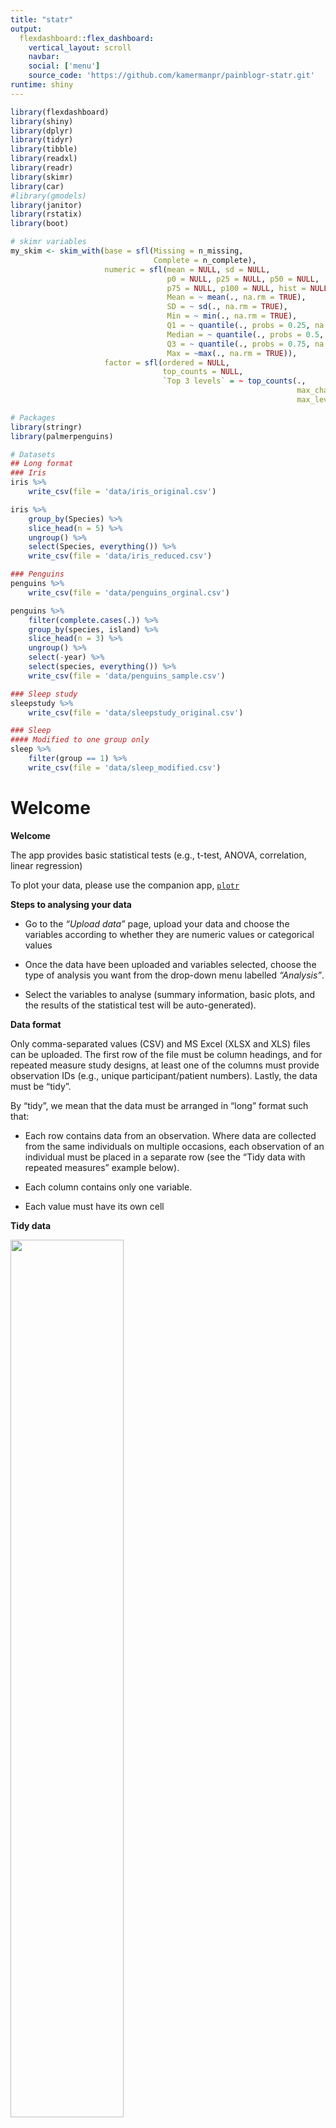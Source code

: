 ```yaml
---
title: "statr"
output: 
  flexdashboard::flex_dashboard:
    vertical_layout: scroll
    navbar:
    social: ['menu']
    source_code: 'https://github.com/kamermanpr/painblogr-statr.git'
runtime: shiny
---
```


```r
library(flexdashboard)
library(shiny)
library(dplyr)
library(tidyr)
library(tibble)
library(readxl)
library(readr)
library(skimr)
library(car)
#library(gmodels)
library(janitor)
library(rstatix)
library(boot)

# skimr variables
my_skim <- skim_with(base = sfl(Missing = n_missing,
                                Complete = n_complete),
                     numeric = sfl(mean = NULL, sd = NULL,
                                   p0 = NULL, p25 = NULL, p50 = NULL, 
                                   p75 = NULL, p100 = NULL, hist = NULL,
                                   Mean = ~ mean(., na.rm = TRUE),
                                   SD = ~ sd(., na.rm = TRUE),
                                   Min = ~ min(., na.rm = TRUE),
                                   Q1 = ~ quantile(., probs = 0.25, na.rm = TRUE),
                                   Median = ~ quantile(., probs = 0.5, na.rm = TRUE),
                                   Q3 = ~ quantile(., probs = 0.75, na.rm = TRUE),
                                   Max = ~max(., na.rm = TRUE)),
                     factor = sfl(ordered = NULL,
                                  top_counts = NULL,
                                  `Top 3 levels` = ~ top_counts(., 
                                                                max_char = 15,
                                                                max_levels = 3)))
```

```r
# Packages
library(stringr)
library(palmerpenguins)

# Datasets
## Long format
### Iris
iris %>% 
    write_csv(file = 'data/iris_original.csv')

iris %>% 
    group_by(Species) %>% 
    slice_head(n = 5) %>% 
    ungroup() %>% 
    select(Species, everything()) %>% 
    write_csv(file = 'data/iris_reduced.csv')

### Penguins
penguins %>% 
    write_csv(file = 'data/penguins_orginal.csv')

penguins %>% 
    filter(complete.cases(.)) %>% 
    group_by(species, island) %>% 
    slice_head(n = 3) %>% 
    ungroup() %>% 
    select(-year) %>% 
    select(species, everything()) %>% 
    write_csv(file = 'data/penguins_sample.csv')

### Sleep study
sleepstudy %>% 
    write_csv(file = 'data/sleepstudy_original.csv')

### Sleep
#### Modified to one group only
sleep %>% 
    filter(group == 1) %>% 
    write_csv(file = 'data/sleep_modified.csv')
```

Welcome {data-nav='Welcome'}
===================================== 

<!--- <a href='https://www.wits.ac.za' target='_blank'>
<img src='wits-logo.png' 
alt='Wits give you the edge' 
width='25%'>
</a> --->

**Welcome**  

The app provides basic statistical tests (e.g., t-test, ANOVA, correlation, linear regression)

To plot your data, please use the companion app, [`plotr`](https://kamermanpr.shinyapps.io/painblogr-plotr/){ target='_blank' }

**Steps to analysing your data**  

- Go to the _"Upload data"_ page, upload your data and choose the variables according to whether they are numeric values or categorical values

- Once the data have been uploaded and variables selected, choose the type of analysis you want from the drop-down menu labelled _“Analysis”_.

- Select the variables to analyse (summary information, basic plots, and the results of the statistical test will be auto-generated).

**Data format**  

Only comma-separated values (CSV) and MS Excel (XLSX and XLS) files can be uploaded. The first row of the file must be column headings, and for repeated measure study designs, at least one of the columns must provide observation IDs (e.g., unique participant/patient numbers). Lastly, the data must be "tidy". 

By "tidy", we mean that the data must be arranged in "long" format such that:

- Each row contains data from an observation. Where data are collected from the same individuals on multiple occasions, each observation of an individual must be placed in a separate row (see the "Tidy data with repeated measures" example below).  

- Each column contains only one variable.

- Each value must have its own cell

<div>
<p>
<strong>Tidy data</strong>
</p>
<img src='tidy-data.png' width='60%'>
</div>

<div>
<p>
<strong>Tidy data with repeated measures</strong>
</p>
<img src='tidy-data_RM.png' width='70%'>
</div>

For a full description of tidy data, please use the following [link](https://www.jstatsoft.org/article/view/v059i10){ target='_blank' }.

To download a dataset to play around with on the app, we recommend [Allison Horst's](https://allisonhorst.github.io/palmerpenguins/index.html){ target='_blank' } "Palmer Penguins" dataset ([link to data](https://drive.google.com/open?id=1-8H1Mz2_oEMu3zlVsatraFruJQlCFqZ9&authuser=peter.kamerman%40gmail.com&usp=drive_fs){ target='_blank' })

**Developers**  

The app was developed by Peter Kamerman (WWW: [painblogr.org](https://www.painblogr.org){ target='_blank'}, GitHub: [kamermanpr](https://github.com/kamermanpr){ target='_blank' }).

Please cite this app as: Kamerman PR (2021). statr: online statistical tests. Version: v0.1.3. DOI: [10.5281/zenodo.5977332](https://doi.org/10.5281/zenodo.5977332).

**License**  

The software is released under an [MIT license](https://github.com/kamermanpr/painblogr-statr/blob/main/LICENSE){ target='_blank' }.

**Issues**

To report any issues you have with the app, please use the following [link](https://github.com/kamermanpr/painblogr-statr/issues){ target='_blank' }.

**Software citations**

- R Core Team (2021). R: A language and environment for statistical computing. R Foundation for Statistical Computing, Vienna, Austria. URL: [https://www.R-project.org/](https://www.R-project.org/){ target='_blank' }.

- Jeffrey B. Arnold (2021). ggthemes: Extra Themes, Scales and Geoms for 'ggplot2'. R package version 4.2.4. URL: [https://CRAN.R-project.org/package=ggthemes](https://CRAN.R-project.org/package=ggthemes){ target='_blank' }.
  
- Winston Chang, Joe Cheng, JJ Allaire, Carson Sievert, Barret Schloerke, Yihui Xie, Jeff Allen, Jonathan McPherson, Alan Dipert and Barbara Borges (2021). shiny: Web Application Framework for R. R package version 1.7.1. URL: [https://CRAN.R-project.org/package=shiny](https://CRAN.R-project.org/package=shiny){ target='_blank' }.
  
- Lionel Henry and Hadley Wickham (2021). rlang: Functions for Base Types and Core R and 'Tidyverse' Features. R package version 0.4.12. URL: [https://CRAN.R-project.org/package=rlang](https://CRAN.R-project.org/package=rlang){ target='_blank' }.

- Richard Iannone, JJ Allaire and Barbara Borges (2020). flexdashboard: R Markdown Format for Flexible Dashboards. R package version 0.5.2. URL: [https://CRAN.R-project.org/package=flexdashboard](https://CRAN.R-project.org/package=flexdashboard){ target='_blank' }.

- Elin Waring, Michael Quinn, Amelia McNamara, Eduardo Arino de la Rubia, Hao Zhu and Shannon Ellis (2021). skimr: Compact and Flexible Summaries of Data. R package version 2.1.3. URL: [https://CRAN.R-project.org/package=skimr](https://CRAN.R-project.org/package=skimr){ target='_blank' }.

- Hadley Wickham, Romain François, Lionel Henry and Kirill Müller (2021). dplyr: A Grammar of Data Manipulation. R package version 1.0.7. URL: [https://CRAN.R-project.org/package=dplyr](https://CRAN.R-project.org/package=dplyr){ target='_blank' }.

- Hadley Wickham, Jim Hester and Jennifer Bryan (2021). readr: Read Rectangular Text Data. R package version 2.1.1. URL: [https://CRAN.R-project.org/package=readr](https://CRAN.R-project.org/package=readr){ target='_blank' }.

- Hadley Wickham (2021). tidyr: Tidy Messy Data. R package version 1.1.4. URL: [https://CRAN.R-project.org/package=tidyr](https://CRAN.R-project.org/package=tidyr){ target='_blank' }.

- Hadley Wickham and Jennifer Bryan (2019). readxl: Read Excel Files. R package version 1.3.1. URL: [https://CRAN.R-project.org/package=readxl](https://CRAN.R-project.org/package=readxl){ target='_blank' }.

- Hadley Wickham (2016). ggplot2: Elegant Graphics for Data Analysis. Springer-Verlag, New York.

Upload data {data-nav='Upload data'}
=====================================

Column {.sidebar data-width=350}
-------------------------------------

```r
h1('Upload data')

p('Once the data have been uploaded, choose all variables that should be treated as numeric variables, and all variables that should be treated as categorical variables.')

hr()

# File format
radioButtons(inputId = 'type0', 
             label = 'File type', 
             choices = c('CSV (default)' = 'csv',
                         'XLSX or XLS' = 'excel'),
             selected = 'csv')

# Upload file
fileInput(inputId = 'file0', 
          label = 'Import data',
          multiple = FALSE,
          accept = c('.csv', '.xlsx', '.xls'))

# Make reactive data
df <- reactive({
    req(input$file0)
    
    if(input$type0 == 'csv'){
        
        read_csv(input$file0$datapath) %>% 
            clean_names()
        
    } else if(input$type0 != 'csv'){
        
        read_excel(input$file0$datapath) %>% 
            clean_names()
        
    }
})

# Choose numeric columns
output$data_numeric <- renderUI({
    varSelectizeInput(inputId = 'numeric',
                      label = 'Select numeric variables',
                      multiple = TRUE,
                      data = df())
})

uiOutput('data_numeric')

# Choose categorical columns
output$data_categorical <- renderUI({
    varSelectizeInput(inputId = 'categorical',
                      label = 'Select categorical variables',
                      multiple = TRUE,
                      data = df())
})

uiOutput('data_categorical')

```

Row 
-------------------------------------

### Table 1: Summary of numeric variables

```r
df_numeric <- reactive({
    req(df())
    df() %>% 
        select(!!!input$numeric) %>% 
        mutate(across(.cols = everything(), ~ as.numeric(.x)))
})

output$tbl_numeric <- renderTable(
    if(ncol(df_numeric()) != 0){
        df_numeric() %>% 
            my_skim() %>% 
            yank('numeric') %>% 
            rename(Variable = skim_variable)
    }
)

tableOutput('tbl_numeric')
```

### Table 2: Summary of categorical variables

```r
df_categorical <- reactive({
    req(df())
    df() %>% 
        select(!!!input$categorical) %>% 
        mutate(across(.cols = everything(), ~ factor(.x)))
})

output$tbl_categorical <- renderTable(
    if(ncol(df_categorical()) != 0){
        df_categorical() %>% 
            my_skim() %>% 
            yank('factor') %>% 
            rename(Variable = skim_variable,
                   `Unique levels` = n_unique)
    }
)

tableOutput('tbl_categorical')
```

```r
# Generate combined data file
df_combined <- reactive({
    bind_cols(df_numeric(), df_categorical())
    })
```

Continuous y ~ Categorical x {data-navmenu='Analysis'}
=====================================  

Inputs {.sidebar data-width=350}
-------------------------------------

```r
h1('Continuous y ~ Categorical x')

p(strong('Remember to upload your data first.'))

hr()

# Select variables
## Response variable
output$yvar <- renderUI({
    req(df_numeric())
    varSelectInput(inputId = 'y_var',
                   label = 'Choose continuous response (y) variable',
                   selected = NULL,
                   data = df_numeric())
    })

uiOutput('yvar')

## Grouping variable
output$groupvar <- renderUI({
    req(df_categorical())
    varSelectInput(inputId = 'group_var',
                   label = 'Choose categorical grouping (x) variable (in the case of one-sample tests, the variable must have one level only)',
                   selected = NULL,
                   data = df_categorical())
    })

uiOutput('groupvar')

# Set mu level for one-sample tests
output$muvalue <- renderUI({
    req(df_combined())
    numericInput(inputId = 'mu_value',
                 label = 'Choose the true value of the mean/location shift for one-sample tests',
                 value = 0)
})

uiOutput('muvalue')

# Select unique identifier variable
output$idvar <- renderUI({
    req(df_categorical())
    selectInput(inputId = 'id_var',
                label = 'Optional: Choose repeated measures identifier (e.g., participant ID)',
                selected = 'None',
                choices = c('None', names(df_categorical())))
    })

uiOutput('idvar')

# Select test type
output$testtype <- renderUI({
    req(df_analysis)
    selectInput(inputId = 'test_type',
                label = 'Choose test type',
                selected = 'parametric',
                choices = c('Parametric' = 'parametric',
                            'Distribution free (non-parametric)' = 'nonparametric'))
    })

uiOutput('testtype')

# Select whether to calculate effect size
checkboxInput(inputId = 'effect_size',
              label = 'Calculate effect size (Note: bootstrapped confidence intervals, so calculation can take a while to perform...be patient)',
              value = FALSE)
 
# Select whether to perform pairwise tests 
checkboxInput(inputId = 'pairwise_tests',
              label = 'Perform pairwise tests (Only relevent when the grouping variable has more the two levels)',
              value = FALSE)
```

```r
df_analysis <- reactive({
    req(input$group_var)
    req(input$y_var)
    req(input$id_var)
    
    if(input$id_var == 'None'){
        
        df_combined() %>% 
            select(!!!input$y_var, !!!input$group_var) %>% 
            setNames(nm = c('y_variable', 'x_variable'))
        
    } else {
        
        df_combined() %>% 
            select(!!!input$id_var, !!!input$y_var, !!!input$group_var) %>% 
            setNames(nm = c('ID', 'y_variable', 'x_variable'))
        
    }
})
```

Column
-------------------------------------

### Table 1: Summary of the continuous (y) variable stratified by the grouping (x) variable

```r
output$tbl_stratified <- renderTable(
    if(ncol(df_analysis()) != 0){
        df_analysis() %>% 
            group_by(x_variable) %>% 
            my_skim() %>% 
            yank('numeric') %>% 
            select(-skim_variable) %>% 
            rename(Group = x_variable)
    }
)

tableOutput('tbl_stratified')
```

### Chart 1: Summary of the continuous (y) variable stratified by the grouping (x) variable

```r
output$boxplot <- renderPlot(
    
    if(ncol(df_analysis()) != 0){
        with(df_analysis(), boxplot(y_variable ~ x_variable,
                                    na.rm = TRUE,
                                    xlab = NULL,
                                    ylab = 'Y variable'))
        abline(h = input$mu_value, 
               col = 'red')
    }
)
    
plotOutput('boxplot')
```

### Outcome: Null hypothesis significance test

```r
output$test1 <- renderTable(
    
    if(req(input$id_var) == 'None'){
        
        if(length(levels(df_analysis()$x_variable)) == 1){
            
            if(input$test_type == 'parametric'){
                
                df_analysis() %>% 
                    t_test(y_variable ~ 1,
                           mu = input$mu_value,
                           detailed = TRUE) %>% 
                    select(method, alternative, group2, estimate, 
                           conf.low, conf.high, statistic, df, p) %>% 
                    mutate(p = round(p, 5),
                           method = 'One-sample t-test',
                           alternative = 'Two-sided',
                           group2 = input$mu_value) %>% 
                    setNames(nm = c('Test', 'Alternative', 'Null value', 
                                    'Group 1: mean', '95% CI lower limit',
                                    '95% CI upper limit',
                                    'Statistic', 'DF', 'p-value'))
                
                
            } else if(input$test_type == 'nonparametric'){
                
                df_analysis() %>% 
                    wilcox_test(y_variable ~ 1, 
                                mu = input$mu_value,
                                detailed = TRUE) %>% 
                    select(method, alternative, group2, estimate, 
                           conf.low, conf.high, 
                           statistic, p) %>% 
                    mutate(p = round(p, 5),
                           method = 'One-sample Wilcoxon rank-sum test',
                           alternative = 'Two-sided',
                           group2 = input$mu_value) %>% 
                    setNames(nm = c('Test', 'Alternative', 'Null value', 
                                    'Group 1: pseudomedian', 
                                    '95% CI lower limit', '95% CI upper limit',
                                    'Statistic', 'p-value'))
                    
            }
        
        } else if(length(levels(df_analysis()$x_variable)) == 2){
            
            if(input$test_type == 'parametric'){
            
                df_analysis() %>% 
                    t_test(y_variable ~ x_variable,
                           detailed = TRUE) %>% 
                    select(method, alternative, group1, group2, estimate1, 
                           estimate2, estimate, conf.low, conf.high, 
                           statistic, df, p) %>% 
                    mutate(p = round(p, 5),
                           method = "Welch's two-sample t-test",
                           alternative = 'Two-sided') %>% 
                    setNames(nm = c('Test', 'Alternative', 'Group 1', 'Group 2', 
                                    'Group 1: mean', 'Group 2: mean', 
                                    'Delta means', 
                                    'Delta means 95% CI lower limit',
                                    'Delta means 95% CI upper limit',
                                    'Statistic', 'DF', 'p-value'))
            
            } else if(input$test_type == 'nonparametric'){
                
                df_analysis() %>% 
                    wilcox_test(y_variable ~ x_variable,
                                detailed = TRUE) %>% 
                    select(method, alternative, group1, group2, 
                           estimate, conf.low, conf.high, 
                           statistic, p) %>% 
                    mutate(p = round(p, 5),
                           method = 'Two-sample Wilcoxon rank-sum test',
                           alternative = 'Two-sided') %>%
                    setNames(nm = c('Test', 'Alternative', 'Group 1', 
                                    'Group 2', 'Difference in location', 
                                    '95% CI lower limit',
                                    '95% CI upper limit',
                                    'Statistic', 'p-value'))
                
            }
            
        } else if(length(levels(df_analysis()$x_variable)) > 2){
            
            if(input$test_type == 'parametric'){
            
                oneway_anova <- 
                    df_analysis() %>% 
                    anova_test(y_variable ~ x_variable, 
                               type = 2,
                               detailed = TRUE)
                
                tibble(Method = 'One-way ANOVA (Type II sum of squares)',
                       DFn = oneway_anova$DFn,
                       DFd = oneway_anova$DFd,
                       Statistic = oneway_anova$`F`,
                       `p-value` = round(oneway_anova$p, 5))
            
            } else if(input$test_type == 'nonparametric'){
                
                df_analysis() %>% 
                    kruskal_test(as.numeric(y_variable) ~ factor(x_variable)) %>% 
                    select(method, statistic, df, p) %>%
                    mutate(method = 'Kruskal-Wallis test',
                           p = round(p, 5)) %>% 
                    setNames(nm = c('Method', 'Statistic', 'DF', 'p-value'))
                
            }
        }
        
    } else if(req(input$id_var) != 'None') {
        
        if(length(levels(df_analysis()$x_variable)) == 2){
            
            if(input$test_type == 'parametric'){
            
                df_analysis() %>% 
                    t_test(y_variable ~ x_variable,
                           paired = TRUE,
                           detailed = TRUE) %>% 
                    select(method, alternative, group1, group2, 
                           estimate, conf.low, conf.high, 
                           statistic, df, p) %>% 
                    mutate(p = round(p, 5),
                           method = "Paired t-test",
                           alternative = 'Two-sided') %>% 
                    setNames(nm = c('Test', 'Alternative', 'Group 1', 'Group 2', 
                                    'Delta means', 
                                    'Delta means 95% CI lower limit',
                                    'Delta means 95% CI upper limit',
                                    'Statistic', 'DF', 'p-value'))
            
            } else if(input$test_type == 'nonparametric'){
                
                df_analysis() %>% 
                    wilcox_test(y_variable ~ x_variable,
                                paired = TRUE,
                                detailed = TRUE) %>% 
                    select(method, alternative, group1, group2, 
                           estimate, conf.low, conf.high, 
                           statistic, p) %>% 
                    mutate(p = round(p, 5),
                           method = 'Wilcoxon signed-rank test',
                           alternative = 'Two-sided') %>%
                    setNames(nm = c('Test', 'Alternative', 'Group 1', 
                                    'Group 2', 'Difference in location', 
                                    '95% CI lower limit',
                                    '95% CI upper limit',
                                    'Statistic', 'p-value'))
                    
            }
            
        } else if(length(levels(df_analysis()$x_variable)) > 2){
            
            if(input$test_type == 'parametric'){
                
                oneway_rm_anova <- df_analysis() %>% 
                    anova_test(dv = y_variable,
                               wid = ID,
                               within = x_variable,
                               type = 2,
                               detailed = TRUE)
                
                tibble(Method = 'One-way repeated measures ANOVA (Type II sum of squares)',
                       DFn = oneway_rm_anova$ANOVA$DFn[[2]],
                       DFd = oneway_rm_anova$ANOVA$DFd[[2]],
                       Statistic = oneway_rm_anova$ANOVA$`F`[[2]],
                       `p-value` = round(oneway_rm_anova$ANOVA$p[[2]], 5),
                       `Mauchly's Test for Sphericity (Statistic)` = oneway_rm_anova$`Mauchly's Test for Sphericity`$W,
                       `p-value [M]` = round(oneway_rm_anova$`Mauchly's Test for Sphericity`$p, 5),
                       `Sphericity correction (Geenhouse-Geisser epsilon)` = oneway_rm_anova$`Sphericity Corrections`$GGe,
                       `DF(n,d) [GG]` = oneway_rm_anova$`Sphericity Corrections`$`DF[GG]`,
                       `p-value [GG]` = round(oneway_rm_anova$`Sphericity Corrections`$`p[GG]`, 5))
                
            } else if(input$test_type == 'nonparametric'){
                
                df_analysis() %>% 
                    friedman_test(y_variable ~ x_variable | ID) %>%
                    mutate(Test = 'Friedman test',
                           p = round(p, 5)) %>% 
                    select(Test, n, statistic, df, p) %>%
                    setNames(nm = c('Test', 'N', 'Statistic', 'DF', 'p-value'))
                
            }
        }
    }
)

tableOutput('test1')
```

### Effect size

```r


```

### Pairwise tests

```r



```
